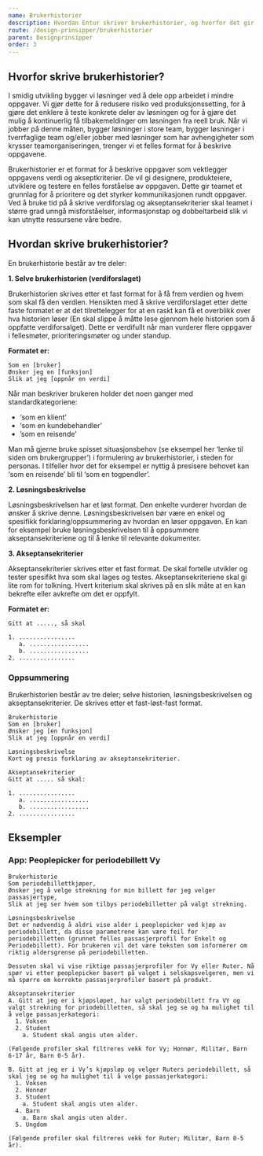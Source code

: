 ```yaml
---
name: Brukerhistorier
description: Hvordan Entur skriver brukerhistorier, og hvorfor det gir verdi.
route: /design-prinsipper/brukerhistorier
parent: Designprinsipper
order: 3
---
```



<PageHeader forceNoLeadText />

## Hvorfor skrive brukerhistorier?

I smidig utvikling bygger vi løsninger ved å dele opp arbeidet i mindre oppgaver. Vi gjør dette for å redusere risiko ved produksjonssetting, for å gjøre det enklere å teste konkrete deler av løsningen og for å gjøre det mulig å kontinuerlig få tilbakemeldinger om løsningen fra reell bruk. Når vi jobber på denne måten, bygger løsninger i store team, bygger løsninger i tverrfaglige team og/eller jobber med løsninger som har avhengigheter som krysser teamorganiseringen, trenger vi et felles format for å beskrive oppgavene.

Brukerhistorier er et format for å beskrive oppgaver som vektlegger oppgavens verdi og akseptkriterier. De vil gi designere, produkteiere, utviklere og testere en felles forståelse av oppgaven. Dette gir teamet et grunnlag for å prioritere og det styrker kommunikasjonen rundt oppgaver. Ved å bruke tid på å skrive verdiforslag og akseptansekriterier skal teamet i større grad unngå misforståelser, informasjonstap og dobbeltarbeid slik vi kan utnytte ressursene våre bedre.

## Hvordan skrive brukerhistorier?

En brukerhistorie består av tre deler:

**1. Selve brukerhistorien (verdiforslaget)**

Brukerhistorien skrives etter et fast format for å få frem verdien og hvem som skal få den verdien. Hensikten med å skrive verdiforslaget etter dette faste formatet er at det tilrettelegger for at en raskt kan få et overblikk over hva historien løser (En skal slippe å måtte lese gjennom hele historien som å oppfatte verdiforsalget). Dette er verdifullt når man vurderer flere oppgaver i fellesmøter, prioriteringsmøter og under standup.

**Formatet er:**

```
Som en [bruker]
Ønsker jeg en [funksjon]
Slik at jeg [oppnår en verdi]
```

Når man beskriver brukeren holder det noen ganger med standardkategoriene:

- ‘som en klient’
- ‘som en kundebehandler’
- ’som en reisende’

Man må gjerne bruke spisset situasjonsbehov (se eksempel her ‘lenke til siden om brukergrupper’) i formulering av brukerhistorier, i steden for personas. I tilfeller hvor det for eksempel er nyttig å presisere behovet kan ‘som en reisende’ bli til ‘som en togpendler’.

**2. Løsningsbeskrivelse**

Løsningsbeskrivelsen har et løst format. Den enkelte vurderer hvordan de ønsker å skrive denne. Løsningsbeskrivelsen bør være en enkel og spesifikk forklaring/oppsummering av hvordan en løser oppgaven. En kan for eksempel bruke løsningsbeskrivelsen til å oppsummere akseptansekriteriene og til å lenke til relevante dokumenter.

**3. Akseptansekriterier**

Akseptansekriterier skrives etter et fast format. De skal fortelle utvikler og tester spesifikt hva som skal lages og testes. Akseptansekriteriene skal gi lite rom for tolkning. Hvert kriterium skal skrives på en slik måte at en kan bekrefte eller avkrefte om det er oppfylt.

**Formatet er:**

```
Gitt at ....., så skal

1. ................
   a. .................
   b. .................
2. ................
```

### Oppsummering

Brukerhistorien består av tre deler; selve historien, løsningsbeskrivelsen og akseptansekriterier. De skrives etter et fast-løst-fast format.

```
Brukerhistorie
Som en [bruker]
Ønsker jeg [en funksjon]
Slik at jeg [oppnår en verdi]

Løsningsbeskrivelse
Kort og presis forklaring av akseptansekriterier.

Akseptansekriterier
Gitt at ..... så skal:

1. ................
   a. .................
   b. .................
2. ................
```

## Eksempler

### App: Peoplepicker for periodebillett Vy

```
Brukerhistorie
Som periodebillettkjøper,
Ønsker jeg å velge strekning for min billett før jeg velger passasjertype,
Slik at jeg ser hvem som tilbys periodebilletter på valgt strekning.

Løsningsbeskrivelse
Det er nødvendig å aldri vise alder i peoplepicker ved kjøp av periodebillett, da disse parametrene kan være feil for periodebilletten (grunnet felles passasjerprofil for Enkelt og Periodebillett). For brukeren vil det være teksten som informerer om riktig aldersgrense på periodebilletten.

Dessuten skal vi vise riktige passasjerprofiler for Vy eller Ruter. Nå spør vi etter peoplepicker basert på valget i selskapsvelgeren, men vi må spørre om korrekte passasjerprofiler basert på produkt.

Akseptansekriterier
A. Gitt at jeg er i kjøpsløpet, har valgt periodebillett fra VY og valgt strekning for priodebilletten, så skal jeg se og ha mulighet til å velge passasjerkategori:
  1. Voksen
  2. Student
    a. Student skal angis uten alder.

(Følgende profiler skal filtreres vekk for Vy; Honnør, Militær, Barn 6-17 år, Barn 0-5 år).

B. Gitt at jeg er i Vy’s kjøpsløp og velger Ruters periodebillett, så skal jeg se og ha mulighet til å velge passasjerkategori:
  1. Voksen
  2. Honnør
  3. Student
    a. Student skal angis uten alder.
  4. Barn
    a. Barn skal angis uten alder.
  5. Ungdom

(Følgende profiler skal filtreres vekk for Ruter; Militær, Barn 0-5 år).
```
